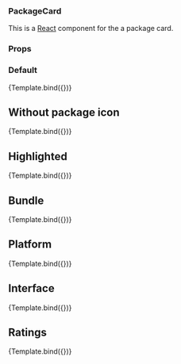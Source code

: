 

<Meta title="PackageCard" component={PackageCard} />


### PackageCard

This is a [React](https://reactjs.org/) component for the a package card.

### Props

<ArgsTable of={PackageCard} />

### Default

<Canvas>
  <Story
    name="Default"
    args={{
      item: {
        package: {
          description:
            "Lorem ipsum dolor sit amet. Lorem ipsum dolor sit amet.",
          display_name: "GNU Image Manipulation Program",
          icon_url:
            "https://dashboard.snapcraft.io/site_media/appmedia/2017/07/gimp.png",
          name: "gimp",
          platforms: ["kubernetes"],
          type: "snap",
        },
        publisher: {
          display_name: "John Doe",
          name: "johndoe",
          validation: "verified",
        },
        categories: [
          {
            display_name: "Big data",
            name: "bigdata",
          },
          {
            display_name: "Containers",
            name: "containers",
          },
          {
            display_name: "Networking",
            name: "networking",
          },
        ],
      },
    }}
  >
    {Template.bind({})}
  </Story>
</Canvas>

## Without package icon

<Canvas>
  <Story
    name="Without package icon"
    args={{
      item: {
        package: {
          description:
            "Lorem ipsum dolor sit amet. Lorem ipsum dolor sit amet.",
          display_name: "GNU Image Manipulation Program",
          name: "gimp",
          platforms: ["kubernetes"],
          type: "snap",
        },
        publisher: {
          display_name: "John Doe",
          name: "johndoe",
          validation: "verified",
        },
        categories: [
          {
            display_name: "Big data",
            name: "bigdata",
          },
          {
            display_name: "Containers",
            name: "containers",
          },
          {
            display_name: "Networking",
            name: "networking",
          },
        ],
      },
    }}
  >
    {Template.bind({})}
  </Story>
</Canvas>

## Highlighted

<Canvas>
  <Story
    name="Highlighted"
    args={{
      highlighted: true,
      item: {
        package: {
          description:
            "Lorem ipsum dolor sit amet. Lorem ipsum dolor sit amet.",
          display_name: "GNU Image Manipulation Program",
          name: "gimp",
          platforms: ["kubernetes"],
          type: "snap",
        },
        publisher: {
          display_name: "John Doe",
          name: "johndoe",
          validation: "verified",
        },
        categories: [
          {
            display_name: "Big data",
            name: "bigdata",
          },
          {
            display_name: "Containers",
            name: "containers",
          },
          {
            display_name: "Networking",
            name: "networking",
          },
        ],
      },
    }}
  >
    {Template.bind({})}
  </Story>
</Canvas>

## Bundle

<Canvas>
  <Story
    name="Bundle"
    args={{
      item: {
        package: {
          description:
            "Lorem ipsum dolor sit amet. Lorem ipsum dolor sit amet.",
          display_name: "GNU Image Manipulation Program",
          name: "gimp",
          type: "bundle",
          charms: [
            { name: "hello-kubecon", display_name: "Hello, Kubecon!" },
            {
              name: "nginx-ingress-integrator",
              display_name: "Nginx Ingress Integrator",
            },
            { name: "mongodb-k8s", display_name: "Charmed MongoDB" },
            { name: "elasticsearch-k8s", display_name: "Elasticsearch" },
            { name: "graylog-k8s", display_name: "Graylog" },
            { name: "prometheus-k8s", display_name: "Prometheus" },
            { name: "alertmanager-k8s", display_name: "Alertmanager" },
            { name: "grafana-k8s", display_name: "Grafana" },
            { name: "postgresql-k8s", display_name: "PostgreSQL" },
            { name: "mattermost-k8s", display_name: "Mattermost" },
          ],
        },
        publisher: {
          display_name: "John Doe",
          name: "johndoe",
          validation: "verified",
        },
        categories: [
          {
            display_name: "Big data",
            name: "bigdata",
          },
          {
            display_name: "Containers",
            name: "containers",
          },
          {
            display_name: "Networking",
            name: "networking",
          },
        ],
      },
    }}
  >
    {Template.bind({})}
  </Story>
</Canvas>

## Platform

<Canvas>
  <Story
    name="Platform"
    args={{
      item: {
        package: {
          description:
            "Lorem ipsum dolor sit amet. Lorem ipsum dolor sit amet.",
          display_name: "GNU Image Manipulation Program",
          name: "gimp",
          platforms: ["kubernetes"],
          type: "charm",
        },
        publisher: {
          display_name: "John Doe",
          name: "johndoe",
          validation: "verified",
        },
        categories: [
          {
            display_name: "Big data",
            name: "bigdata",
          },
          {
            display_name: "Containers",
            name: "containers",
          },
          {
            display_name: "Networking",
            name: "networking",
          },
        ],
      },
    }}
  >
    {Template.bind({})}
  </Story>
</Canvas>

## Interface

<Canvas>
  <Story
    name="Interface"
    args={{
      item: {
        package: {
          description:
            "Lorem ipsum dolor sit amet. Lorem ipsum dolor sit amet.",
          display_name: "GNU Image Manipulation Program",
          name: "gimp",
          type: "interface",
          icon_url:
            "https://dashboard.snapcraft.io/site_media/appmedia/2017/07/gimp.png",
        },
        publisher: {
          display_name: "John Doe",
          name: "johndoe",
          validation: "verified",
        },
        categories: [
          {
            display_name: "Big data",
            name: "bigdata",
          },
          {
            display_name: "Containers",
            name: "containers",
          },
          {
            display_name: "Networking",
            name: "networking",
          },
        ],
      },
    }}
  >
    {Template.bind({})}
  </Story>
</Canvas>

## Ratings

<Canvas>
  <Story
    name="Ratings"
    args={{
      item: {
        package: {
          description:
            "Lorem ipsum dolor sit amet. Lorem ipsum dolor sit amet.",
          display_name: "GNU Image Manipulation Program",
          icon_url:
            "https://dashboard.snapcraft.io/site_media/appmedia/2017/07/gimp.png",
          name: "gimp",
          platforms: ["kubernetes"],
          type: "snap",
        },
        publisher: {
          display_name: "John Doe",
          name: "johndoe",
          validation: "verified",
        },
        categories: [
          {
            display_name: "Big data",
            name: "bigdata",
          },
          {
            display_name: "Containers",
            name: "containers",
          },
          {
            display_name: "Networking",
            name: "networking",
          },
        ],
        ratings: {
          value: 3.5,
          count: 100,
        },
      },
    }}
  >
    {Template.bind({})}
  </Story>
</Canvas>
